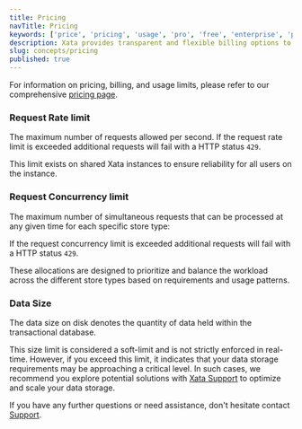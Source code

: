 ```yaml
---
title: Pricing
navTitle: Pricing
keywords: ['price', 'pricing', 'usage', 'pro', 'free', 'enterprise', 'plan']
description: Xata provides transparent and flexible billing options to accommodate user needs
slug: concepts/pricing
published: true
---
```


For information on pricing, billing, and usage limits, please refer to our comprehensive [pricing page](/pricing).

### Request Rate limit

The maximum number of requests allowed per second. If the request rate limit is exceeded additional requests will fail with a HTTP status `429`.

This limit exists on shared Xata instances to ensure reliability for all users on the instance.

### Request Concurrency limit

The maximum number of simultaneous requests that can be processed at any given time for each specific store type:

If the request concurrency limit is exceeded additional requests will fail with a HTTP status `429`.

These allocations are designed to prioritize and balance the workload across the different store types based on requirements and usage patterns.

### Data Size

The data size on disk denotes the quantity of data held within the transactional database.

This size limit is considered a soft-limit and is not strictly enforced in real-time. However, if you exceed this limit, it indicates that your data storage requirements may be approaching a critical level. In such cases, we recommend you explore potential solutions with [Xata Support](https://support.xata.io/hc/en-us) to optimize and scale your data storage.



If you have any further questions or need assistance, don't hesitate contact [Support](https://support.xata.io/hc/en-us).
